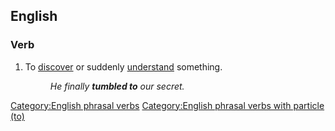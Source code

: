 ==English==

===Verb===
{{en-verb|*}}

# {{lb|en|informal}} To [[discover]] or suddenly [[understand]] something.
#: ''He finally '''tumbled to''' our secret.''

[[Category:English phrasal verbs]]
[[Category:English phrasal verbs with particle (to)]]